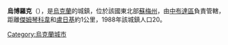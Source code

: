 '''烏博羅克'''（{{lang-uk|Уборок}}），是[[烏克蘭|烏克蘭]]的城鎮，位於該國東北部[[蘇梅州|蘇梅州]]，由[[中布達區|中布達區]]負責管轄，距離[[傑姆琴科韋|傑姆琴科韋]]和[[盧日基_(中布達區)|盧日基]]約1公里，1988年該城鎮人口20。

{{Ukraine-geo-stub}}
[[Category:烏克蘭城市|Category:烏克蘭城市]]